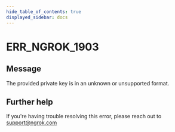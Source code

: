 ```yaml
---
hide_table_of_contents: true
displayed_sidebar: docs
---
```



# ERR_NGROK_1903

## Message

The provided private key is in an unknown or unsupported format.

<ErrorDetails error="err_ngrok_1903" />

## Further help

If you're having trouble resolving this error, please reach out to [support@ngrok.com](mailto:support@ngrok.com?subject=Help%20with%20ERR_NGROK_1903)
